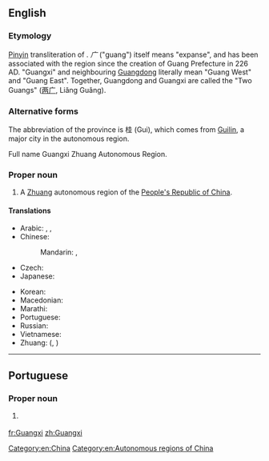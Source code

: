 ==English==
{{wikipedia}}

===Etymology===
[[pinyin|Pinyin]] transliteration of {{etyl|zh|en}} {{term|lang=zh|广西|tr=Guǎngxī}}. ''广'' ("guang") itself means "expanse", and has been associated with the region since the creation of Guang Prefecture in 226 AD. "Guangxi" and neighbouring [[Guangdong]] literally mean "Guang West" and "Guang East". Together, Guangdong and Guangxi are called the "Two Guangs" ([[两广]], Liǎng Guǎng).

===Alternative forms===
The abbreviation of the province is 桂 (Gui), which comes from [[Guilin]], a major city in the autonomous region.

Full name Guangxi Zhuang Autonomous Region.

===Proper noun===
{{en-proper noun}}

# A [[Zhuang]] autonomous region of the [[People's Republic of China]].

====Translations====
{{trans-top|province in China}}
* Arabic: {{t|ar|قْوَانْغْشِي|m|tr=qwanḡšī}},  {{t|ar|غْوَانْغْشِي|m|tr=ḡwanḡšī}},  {{t|ar|جْوَانْجْشِي|m|tr=gwangšī}}
* Chinese:
*: Mandarin: {{t|cmn|廣西|sc=Hani}}, {{t+|cmn|广西|tr=Guǎngxī|sc=Hani}}
* Czech: {{t|cs|Kuang-si}}
* Japanese: {{t|ja|広西|tr=こうせい, Kōsei}}
{{trans-mid}}
* Korean: {{t|ko|광시|tr=Gwangsi|sc=Hang}}
* Macedonian: {{t|mk|Гуангсји|tr=Guángsji|sc=Cyrl}}
* Marathi: {{t|mr|कुआंग्शी|tr=kuāṃgśī|sc=Deva}}
* Portuguese: {{t|pt|Guangxi}}
* Russian: {{t|ru|Гуанси́}} {{qualifier|indeclinable}}
* Vietnamese: {{t+|vi|Quảng Tây}}
* Zhuang: {{t|za|Gvangjsih}} ({{t|za|廣西}}, {{t|za|广西}})
{{trans-bottom}}

[[Category:en:China]]
[[Category:en:Autonomous regions of China]]

----

==Portuguese==

===Proper noun===
{{pt-proper noun}}

# {{l|en|Guangxi}} {{gloss|autonomous region of China}}

{{catlangcode|pt|Autonomous regions of China}}

[[fr:Guangxi]]
[[zh:Guangxi]]